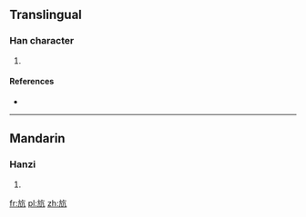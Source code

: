==Translingual==

===Han character===
{{Han char|rn=70|rad=方|as=04|sn=8|four=0821<sub>7</sub>|canj=卜尸人竹弓 (YSOHN)}}

# {{defn|Han|sort=方04}}

====References====
* {{Han ref|kx=0481.090|dkj=13626|dj=0843.050|hdz=32174.050|uh=65BB|ud=26043|bh=CCC3|bd=52419}}

----

==Mandarin==

===Hanzi===
{{cmn-hanzi|pin=[[háng]] ([[hang2]])|wg=hang<sup>2</sup>}}

# {{defn|Mandarin|sort=方04}}

[[fr:斻]]
[[pl:斻]]
[[zh:斻]]